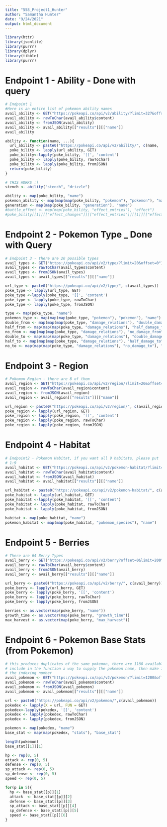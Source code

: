 ```yaml
---
title: "558_Project1_Hunter"
author: "Samantha Hunter"
date: "9/24/2021"
output: html_document
---
```


```r
library(httr)
library(jsonlite)
library(purrr)
library(dplyr)
library(tibble)
library(purrr)
```

# Endpoint 1 - Ability - Done with query
```r
# Endpoint 1
#Here is an entire list of pokemon ability names
avail_ability <- GET("https://pokeapi.co/api/v2/ability/?limit=327&offset=0")
avail_ability <- rawToChar(avail_ability$content)
avail_ability <- fromJSON(avail_ability)
avail_ability <- avail_ability[["results"]][["name"]]
avail_ability

ability <- function(name, ...){
  url_ability <- paste0("https://pokeapi.co/api/v2/ability/", c(name, ...))
  poke_bility <- lapply(url_ability, GET)
  poke_bility<-lapply(poke_bility, '[[', 'content')
  poke_bility <- lapply(poke_bility, rawToChar)
  poke_bility <- lapply(poke_bility, fromJSON)
  return(poke_bility)
}

# THIS WORKS :)
stench <- ability("stench", "drizzle")

ability <- map(poke_bility, "name")
pokemon_ability <- map(map(map(poke_bility, "pokemon"), "pokemon"), "name")
generation <- map(map(poke_bility, "generation"), "name")
#battle_effect <- map(map(poke_bility, "effect_entries"), "effect")
#poke_bility[[1]][["effect_changes"]][["effect_entries"]][[1]][["effect"]][[2]]

```


# Endpoint 2 - Pokemon Type _ Done with Query
```r
# Endpoint 3 - there are 20 possible types 
avail_types <- GET("https://pokeapi.co/api/v2/type/?limit=20&offset=0")
avail_types <- rawToChar(avail_types$content)
avail_types <- fromJSON(avail_types)
avail_types <- avail_types[["results"]][["name"]]

url_type <- paste0("https://pokeapi.co/api/v2/type/", c(avail_types))
poke_type <- lapply(url_type, GET)
poke_type <-lapply(poke_type, '[[', 'content')
poke_type <- lapply(poke_type, rawToChar)
poke_type <- lapply(poke_type, fromJSON)

type <- map(poke_type, "name")
pokemon_type <- map(map(map(poke_type, "pokemon"), "pokemon"), "name")
double_from <- map(map(map(poke_type, "damage_relations"), "double_damage_from"), "name")
half_from <- map(map(map(poke_type, "damage_relations"), "half_damage_from"), "name")
no_from <- map(map(map(poke_type, "damage_relations"), "no_damage_from"), "name")
double_to <- map(map(map(poke_type, "damage_relations"), "double_damage_to"), "name")
half_to <- map(map(map(poke_type, "damage_relations"), "half_damage_to"), "name")
no_to <- map(map(map(poke_type, "damage_relations"), "no_damage_to"), "name")
```

# Endpoint 3 - Region
```r
# Pokemon Region - there are 8 of them
avail_region <- GET("https://pokeapi.co/api/v2/region/?limit=20&offset=0")
avail_region <- rawToChar(avail_region$content)
avail_region <- fromJSON(avail_region)
avail_region <- avail_region[["results"]][["name"]]

url_region <- paste0("https://pokeapi.co/api/v2/region/", c(avail_region))
poke_region <- lapply(url_region, GET)
poke_region <- lapply(poke_region, '[[', 'content')
poke_region <- lapply(poke_region, rawToChar)
poke_region <- lapply(poke_region, fromJSON)
```


# Endpoint 4 - Habitat
```r
# Endpoint2 - Pokemon Habitat, if you want all 9 habitats, please put
# 1:9
avail_habitat <- GET("https://pokeapi.co/api/v2/pokemon-habitat/?limit=20&offset=0")
avail_habitat <- rawToChar(avail_habitat$content)
avail_habitat <- fromJSON(avail_habitat)
avail_habitat <- avail_habitat[["results"]][["name"]]

url_habitat <- paste0("https://pokeapi.co/api/v2/pokemon-habitat/", c(avail_habitat))
poke_habitat <- lapply(url_habitat, GET)
poke_habitat <-lapply(poke_habitat, '[[', 'content')
poke_habitat <- lapply(poke_habitat, rawToChar)
poke_habitat <- lapply(poke_habitat, fromJSON)

habitat <- map(poke_habitat, "name")
pokemon_habitat <- map(map(poke_habitat, "pokemon_species"), "name")
```




# Endpoint 5 - Berries
```r
# There are 64 Berry Types
avail_berry <- GET("https://pokeapi.co/api/v2/berry?offset=0&limit=200")
avail_berry <- rawToChar(avail_berry$content)
avail_berry <- fromJSON(avail_berry)
avail_berry <- avail_berry[["results"]][["name"]]

url_berry <- paste0("https://pokeapi.co/api/v2/berry/", c(avail_berry))
poke_berry <- lapply(url_berry, GET)
poke_berry <- lapply(poke_berry, '[[', 'content')
poke_berry <- lapply(poke_berry, rawToChar)
poke_berry <- lapply(poke_berry, fromJSON)

berries <- as.vector(map(poke_berry, "name"))
growth_time <- as.vector(map(poke_berry, "growth_time"))
max_harvest <- as.vector(map(poke_berry, "max_harvest"))

```


# Endpoint 6 - Pokemon Base Stats (from Pokemon)
```r
# this produces duplicates of the same pokemon, there are 1188 available pokemon
# include in the function a way to supply the pokemon name, then make it correspond to 
# the indexing number
avail_pokemon <- GET("https://pokeapi.co/api/v2/pokemon/?limit=1200&offset=0")
avail_pokemon <- rawToChar(avail_pokemon$content)
avail_pokemon <- fromJSON(avail_pokemon)
avail_pokemon <- avail_pokemon[["results"]][["name"]]

url <- paste0("https://pokeapi.co/api/v2/pokemon/",c(avail_pokemon))
pokedex <- lapply(X = url, FUN = GET)
pokedex<-lapply(pokedex, '[[', 'content')
pokedex <- lapply(pokedex, rawToChar)
pokedex <- lapply(pokedex, fromJSON)

pokemon <- map(pokedex, "name")
base_stat <- map(map(pokedex, "stats"), "base_stat")

length(pokemon)
base_stat[[1]][1]

hp <- rep(0, 5)
attack <- rep(0, 5)
defense <- rep(0, 5)
sp_attack <- rep(0, 5)
sp_defense <- rep(0, 5)
speed <- rep(0, 5)

for(p in 5){
  hp <- base_stat[[p]][1]
  attack  <- base_stat[[p]][2]
  defense <- base_stat[[p]][3]
  sp_attack <- base_stat[[p]][4]
  sp_defense <- base_stat[[p]][5]
  speed <- base_stat[[p]][6]
}

```


```r

```











